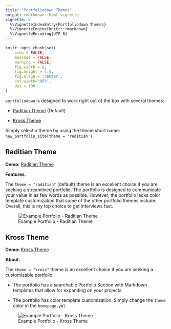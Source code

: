 ```yaml
---
title: "Portfoliodown Themes"
output: rmarkdown::html_vignette
vignette: >
  %\VignetteIndexEntry{Portfoliodown Themes}
  %\VignetteEngine{knitr::rmarkdown}
  %\VignetteEncoding{UTF-8}
---
```


```r
knitr::opts_chunk$set(
    echo = FALSE,
    message = FALSE,
    warning = FALSE,
    fig.width = 8, 
    fig.height = 4.5,
    fig.align = 'center',
    out.width='95%', 
    dpi = 100
)
```


`portfoliodown` is designed to work right out of the box with several themes:

- [Raditian Theme](https://mattdancho.netlify.app/) (Default)

- [Kross Theme](https://mattdancho-kross.netlify.app/)

Simply select a theme by using the theme short name: `new_portfolio_site(theme = 'raditian')`.

## Raditian Theme

__Demo:__ [Raditian Theme](https://mattdancho.netlify.app/)

__Features__:

The `theme = "raditian"` (default) theme is an excellent choice if you are seeking a streamlined portfolio. The portfolio is designed to communicate your value in as few words as possible. However, the portfolio lacks color template customization that some of the other portfolio themes include. Overall, this is my top choice to get interviews fast. 

![Example Portfolio - Raditian Theme](https://raw.githubusercontent.com/business-science/raditian-free-hugo-theme-data-science/master/images/example_portfolio.gif)


## Kross Theme

__Demo:__ [Kross Theme](https://mattdancho-kross.netlify.app/)

__About__:

The `theme = "kross"` theme is an excellent choice if you are seeking a customizable portfolio. 

- The portfolio has a searchable Portfolio Section with Markdown templates that allow for expanding on your projects. 

- The portfolio has color template customization. Simply change the `theme` color in the `homepage.yml`.


![Example Portfolio - Kross Theme](https://github.com/business-science/kross-hugo-data-science/blob/master/images/example_portfolio_kross.gif?raw=true)
